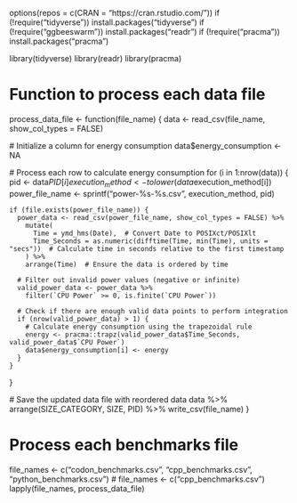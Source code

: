 options(repos = c(CRAN = "https://cran.rstudio.com/"))
if (!require("tidyverse")) install.packages("tidyverse")
if (!require("ggbeeswarm")) install.packages("readr")
if (!require("pracma")) install.packages("pracma")

library(tidyverse)
library(readr)
library(pracma)

# Function to process each data file
process_data_file <- function(file_name) {
  data <- read_csv(file_name, show_col_types = FALSE)

  # Initialize a column for energy consumption
  data$energy_consumption <- NA

  # Process each row to calculate energy consumption
  for (i in 1:nrow(data)) {
    pid <- data$PID[i]
    execution_method <- tolower(data$execution_method[i])
    power_file_name <- sprintf("power-%s-%s.csv", execution_method, pid)

    if (file.exists(power_file_name)) {
      power_data <- read_csv(power_file_name, show_col_types = FALSE) %>%
        mutate(
          Time = ymd_hms(Date),  # Convert Date to POSIXct/POSIXlt
          Time_Seconds = as.numeric(difftime(Time, min(Time), units = "secs"))  # Calculate time in seconds relative to the first timestamp
        ) %>%
        arrange(Time)  # Ensure the data is ordered by time

      # Filter out invalid power values (negative or infinite)
      valid_power_data <- power_data %>%
        filter(`CPU Power` >= 0, is.finite(`CPU Power`))

      # Check if there are enough valid data points to perform integration
      if (nrow(valid_power_data) > 1) {
        # Calculate energy consumption using the trapezoidal rule
        energy <- pracma::trapz(valid_power_data$Time_Seconds, valid_power_data$`CPU Power`)
        data$energy_consumption[i] <- energy
      }
    }
  }

 # Save the updated data file with reordered data
  data %>%
    arrange(SIZE_CATEGORY, SIZE, PID) %>%
    write_csv(file_name)
}

# Process each benchmarks file
file_names <- c("codon_benchmarks.csv", "cpp_benchmarks.csv", "python_benchmarks.csv")
# file_names <- c("cpp_benchmarks.csv")
lapply(file_names, process_data_file)